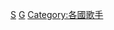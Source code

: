{{Catnav|頁面分類|各種主題的頁面分類|按國家分類|各國人物|英国人}}
{{Catnav|頁面分類|人类社会|人物|各國人物|英国人}}
{{Catnav|頁面分類|人物|各國人物|英国人}}
{{Catnav|頁面分類|人物|各職業人物|歌手|各國歌手}}
{{Commons category|Vocalists from the United Kingdom}}

{{DEFAULTSORT:British}}
[[Category:各職業英國人|S]]
[[Category:英国艺人|G]]
[[Category:各國歌手|Category:各國歌手]]